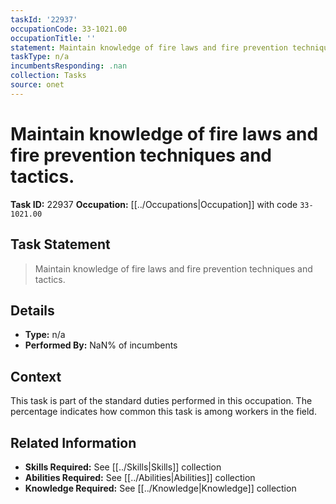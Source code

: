 ```yaml
---
taskId: '22937'
occupationCode: 33-1021.00
occupationTitle: ''
statement: Maintain knowledge of fire laws and fire prevention techniques and tactics.
taskType: n/a
incumbentsResponding: .nan
collection: Tasks
source: onet
---
```

# Maintain knowledge of fire laws and fire prevention techniques and tactics.

**Task ID:** 22937
**Occupation:** [[../Occupations|Occupation]] with code `33-1021.00`

## Task Statement

> Maintain knowledge of fire laws and fire prevention techniques and tactics.

## Details

- **Type:** n/a
- **Performed By:** NaN% of incumbents

## Context

This task is part of the standard duties performed in this occupation. The percentage indicates how common this task is among workers in the field.

## Related Information

- **Skills Required:** See [[../Skills|Skills]] collection
- **Abilities Required:** See [[../Abilities|Abilities]] collection
- **Knowledge Required:** See [[../Knowledge|Knowledge]] collection
